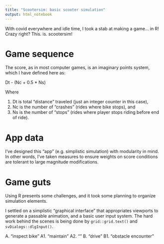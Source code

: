 ```yaml
---
title: "Scootersim: basic scooter simulation"
output: html_notebook
---
```


<!-- # 

https://stackoverflow.com/questions/13143801/update-plots-during-for-loop-from-within-rstudio 

https://stackoverflow.com/questions/8772630/plotting-during-a-loop-in-rstudio

-->

With covid everywhere and idle time, I took a stab at making a game... in R! Crazy right? This. is. scootersim!

# Game sequence

The score, as in most computer games, is an imaginary points system, which I have defined here as:

Dt - (Nc + 0.5 * Ns)

Where 

1. Dt is total "distance" traveled (just an integer counter in this case), 
2. Nc is the number of "crashes" (rides where bike stops), and 
3. Ns is the number of "stops" (rides where player stops riding before end of ride).

# App data

I've designed this "app" (e.g. simplistic simulation) with modularity in mind. In other words, I've taken measures to ensure weights on score conditions are tolerant to large magnitude modifications.

# Game guts

Using R presents some challenges, and it took some planning to organize simulation elements.

I settled on a simplistic "graphical interface" that appropriates viewports to generate a passable animation, and a basic user input system. The hard work behind the scenes is being done by `grid::grid.text()` and `svDialogs::dlgInput()`.








A. "inspect bike"
A1. "maintain"
A2. ""
B. "drive"
B1. "obstacle encounter"


